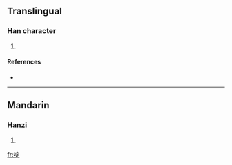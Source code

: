 ==Translingual==

===Han character===
{{Han char|rn=30|rad=口|as=08|sn=11|four=6308<sub>1</sub>|canj=口十一人 (RJMO)}}

# {{defn|Han|sort=口08}}

====References====
* {{Han ref|kx=0196.261|hdz=10646.050|uh=5576|ud=21878|bh=D472|bd=54386}}

----

==Mandarin==

===Hanzi===
{{cmn-hanzi|pin=[[dìng]] ([[ding4]])|wg=ting<sup>4</sup>}}

# {{defn|Mandarin|sort=口08}}

[[fr:啶]]